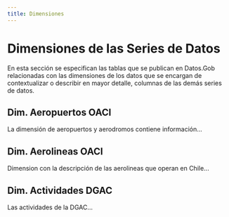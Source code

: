 ```yaml
---
title: Dimensiones
---
```


# Dimensiones de las Series de Datos

En esta sección se especifican las tablas que se publican
en Datos.Gob relacionadas con las dimensiones de los datos
que se encargan de contextualizar o describir en mayor
detalle, columnas de las demás series de datos.


## Dim. Aeropuertos OACI

La dimensión de aeropuertos y aerodromos contiene información...

## Dim. Aerolineas OACI

Dimension con la descripción de las aerolineas que operan en Chile...

## Dim. Actividades DGAC

Las actividades de la DGAC...
